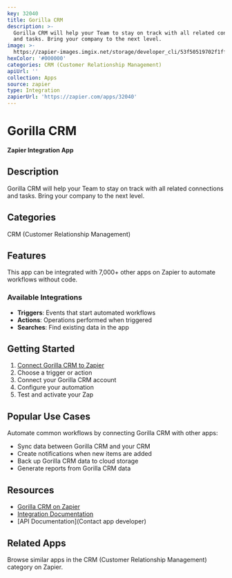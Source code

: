 ```yaml
---
key: 32040
title: Gorilla CRM
description: >-
  Gorilla CRM will help your Team to stay on track with all related connections
  and tasks. Bring your company to the next level.
image: >-
  https://zapier-images.imgix.net/storage/developer_cli/53f50519702f1ff554ecb35a72f854f6.png?auto=format%2Ccompress&ixlib=python-3.0.0&q=50
hexColor: '#000000'
categories: CRM (Customer Relationship Management)
apiUrl: ''
collection: Apps
source: zapier
type: Integration
zapierUrl: 'https://zapier.com/apps/32040'
---
```

# Gorilla CRM

**Zapier Integration App**

## Description

Gorilla CRM will help your Team to stay on track with all related connections and tasks. Bring your company to the next level.

## Categories

CRM (Customer Relationship Management)

## Features

This app can be integrated with 7,000+ other apps on Zapier to automate workflows without code.

### Available Integrations

- **Triggers**: Events that start automated workflows
- **Actions**: Operations performed when triggered
- **Searches**: Find existing data in the app

## Getting Started

1. [Connect Gorilla CRM to Zapier](https://zapier.com/apps/32040)
2. Choose a trigger or action
3. Connect your Gorilla CRM account
4. Configure your automation
5. Test and activate your Zap

## Popular Use Cases

Automate common workflows by connecting Gorilla CRM with other apps:

- Sync data between Gorilla CRM and your CRM
- Create notifications when new items are added
- Back up Gorilla CRM data to cloud storage
- Generate reports from Gorilla CRM data

## Resources

- [Gorilla CRM on Zapier](https://zapier.com/apps/32040)
- [Integration Documentation](https://zapier.com/apps/32040/integrations)
- [API Documentation](Contact app developer)

## Related Apps

Browse similar apps in the CRM (Customer Relationship Management) category on Zapier.
